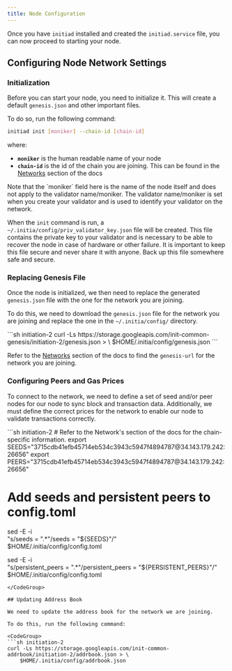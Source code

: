 ```yaml
---
title: Node Configuration
---
```


Once you have `initiad` installed and created the `initiad.service` file, you can now proceed to starting your node.

## Configuring Node Network Settings

### Initialization

Before you can start your node, you need to initialize it. This will create a default `genesis.json` and other important files.

To do so, run the following command:

```sh
initiad init [moniker] --chain-id [chain-id]
```

where:

- **`moniker`** is the human readable name of your node
- **`chain-id`** is the id of the chain you are joining. This can be found in the [Networks](/resources/developer/networks) section of the docs

<Note>
Note that the `moniker` field here is the name of the node itself and does not apply to the validator name/moniker. The validator name/moniker is set when you create your validator and is used to identify your validator on the network.
</Note>

When the `init` command is run, a `~/.initia/config/priv_validator_key.json` file will be created. This file contains the private key to your validator and is necessary to be able to recover the node in case of hardware or other failure. It is important to keep this file secure and never share it with anyone. Back up this file somewhere safe and secure.

### Replacing Genesis File

Once the node is initialized, we then need to replace the generated `genesis.json` file with the one for the network you are joining.

To do this, we need to download the `genesis.json` file for the network you are joining and replace the one in the `~/.initia/config/` directory.

<CodeGroup>
```sh initiation-2
curl -Ls https://storage.googleapis.com/init-common-genesis/initiation-2/genesis.json > \
         $HOME/.initia/config/genesis.json
```
</CodeGroup>

Refer to the [Networks](/resources/developer/networks) section of the docs to find the `genesis-url` for the network you are joining.

### Configuring Peers and Gas Prices

To connect to the network, we need to define a set of seed and/or peer nodes for our node to sync block and transaction data. Additionally, we must define the correct prices for the network to enable our node to validate transactions correctly.

<CodeGroup>
```sh initiation-2
# Refer to the Network's section of the docs for the chain-specific information.
export SEEDS="3715cdb41efb45714eb534c3943c5947f4894787@34.143.179.242:26656"
export PEERS="3715cdb41efb45714eb534c3943c5947f4894787@34.143.179.242:26656"

# Add seeds and persistent peers to config.toml
sed -E -i \
  "s/seeds = \".*\"/seeds = \"${SEEDS}\"/" \
  $HOME/.initia/config/config.toml

sed -E -i \
  "s/persistent_peers = \".*\"/persistent_peers = \"${PERSISTENT_PEERS}\"/" \
  $HOME/.initia/config/config.toml
```
</CodeGroup>

## Updating Address Book

We need to update the address book for the network we are joining.

To do this, run the following command:

<CodeGroup>
```sh initiation-2
curl -Ls https://storage.googleapis.com/init-common-addrbook/initiation-2/addrbook.json > \
    $HOME/.initia/config/addrbook.json
```
</CodeGroup>